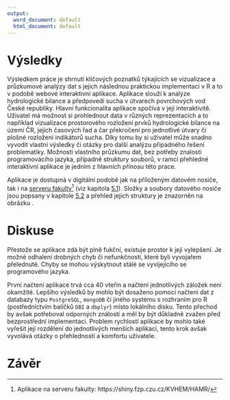 ```yaml
---
output:
  word_document: default
  html_document: default
---
```


# Výsledky {-}

\qquad Výsledkem práce je shrnutí klíčových poznatků týkajících se vizualizace a průzkumové analýzy dat s jejich následnou praktickou implementaci v R a to v podobě webové interaktivní aplikace. Aplikace slouží k analýze hydrologické bilance a předpovedi sucha v útvarech povrchových vod České republiky. Hlavní funkcionalita aplikace spočívá v její interaktivitě. Uživatel má možnost si prohlednout data v různých reprezentacích a to například vizualizace prostorového rozložení prvků hydrologické bilance na území ČR, jejich časových řad a čar překročení pro jednotlivé útvary či plošné rozložení indikátorů sucha. Díky tomu by si uživatel může snadno vyvodit vlastní výsledky či otázky pro další analýzu připadného řešení problematiky. Možnosti vlastního průzkumu dat, bez potřeby znalosti programovácího jazyka, případně struktury souborů, v ramcí přehledné interaktivní aplikace je jedním z hlavních přínosu této prace. 

\qquad Aplikace je dostupná v digitální podobě jak na příloženým datovém nosiče, tak i na [serveru fakulty](https://shiny.fzp.czu.cz/KVHEM/HAMR/)^[Aplikace na serveru fakulty: https://shiny.fzp.czu.cz/KVHEM/HAMR/] (viz kapitola [5.1](#techres)). Složky a soubory datového nosiče jsou popsany v kapitole [5.2](#data) a přehled jejich struktury je znazorněn na obrázku \ref{fig:ch5.1}.

\newpage

# Diskuse {-}

\qquad Přestože se aplikace zdá být plně fukční, existuje prostor k její vylepšení. Je možné odhalení drobných chyb či nefunkčností, které byli vyvojařem přelednuté. Chyby se mohou výskytnout stálé se vyvijejícího se programového jazyka. 

\qquad První načtení aplikace trvá cca 40 vteřin a načtení jednotlivých záložek není okamžité. Lepšího výsledků by mohlo být dosaženo pomocí načtení dat z databazy typu `PostgreSQL`, `mongoDB` či jiného systému s rozhraním pro R (postředníctvím balíčků `DBI` a `dbplyr`) místo lokálního disku. Tento přechod by avšak potřeboval odporných ználostí a měl by být důkladně zvažen před bezprostřední implementaci. Problem rychlostí aplikace by mohlo také vyřešit její rozdělení do jednotlivých menších aplikací, tento krok avšak vyvolává otázky o přehledností a komfortu uživatele. 

\newpage

# Závěr {-} 